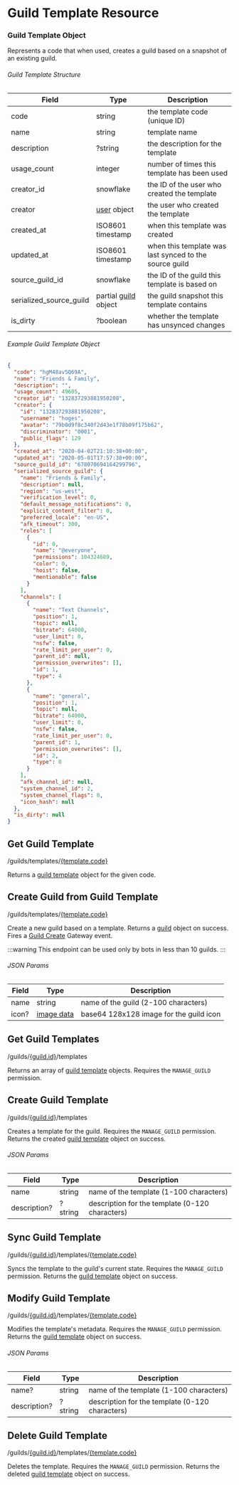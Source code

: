 
# Guild Template Resource

### Guild Template Object

Represents a code that when used, creates a guild based on a snapshot of an existing guild.

###### Guild Template Structure

| Field                   | Type                                                       | Description                                            |
|-------------------------|------------------------------------------------------------|--------------------------------------------------------|
| code                    | string                                                     | the template code (unique ID)                          |
| name                    | string                                                     | template name                                          |
| description             | ?string                                                    | the description for the template                       |
| usage_count             | integer                                                    | number of times this template has been used            |
| creator_id              | snowflake                                                  | the ID of the user who created the template            |
| creator                 | [user](/docs/resources/user#user-object) object            | the user who created the template                      |
| created_at              | ISO8601 timestamp                                          | when this template was created                         |
| updated_at              | ISO8601 timestamp                                          | when this template was last synced to the source guild |
| source_guild_id         | snowflake                                                  | the ID of the guild this template is based on          |
| serialized_source_guild | partial [guild](/docs/resources/guild#guild-object) object | the guild snapshot this template contains              |
| is_dirty                | ?boolean                                                   | whether the template has unsynced changes              |

###### Example Guild Template Object

```json
{
  "code": "hgM48av5Q69A",
  "name": "Friends & Family",
  "description": "",
  "usage_count": 49605,
  "creator_id": "132837293881950208",
  "creator": {
    "id": "132837293881950208",
    "username": "hoges",
    "avatar": "79b0d9f8c340f2d43e1f78b09f175b62",
    "discriminator": "0001",
    "public_flags": 129
  },
  "created_at": "2020-04-02T21:10:38+00:00",
  "updated_at": "2020-05-01T17:57:38+00:00",
  "source_guild_id": "678070694164299796",
  "serialized_source_guild": {
    "name": "Friends & Family",
    "description": null,
    "region": "us-west",
    "verification_level": 0,
    "default_message_notifications": 0,
    "explicit_content_filter": 0,
    "preferred_locale": "en-US",
    "afk_timeout": 300,
    "roles": [
      {
        "id": 0,
        "name": "@everyone",
        "permissions": 104324689,
        "color": 0,
        "hoist": false,
        "mentionable": false
      }
    ],
    "channels": [
      {
        "name": "Text Channels",
        "position": 1,
        "topic": null,
        "bitrate": 64000,
        "user_limit": 0,
        "nsfw": false,
        "rate_limit_per_user": 0,
        "parent_id": null,
        "permission_overwrites": [],
        "id": 1,
        "type": 4
      },
      {
        "name": "general",
        "position": 1,
        "topic": null,
        "bitrate": 64000,
        "user_limit": 0,
        "nsfw": false,
        "rate_limit_per_user": 0,
        "parent_id": 1,
        "permission_overwrites": [],
        "id": 2,
        "type": 0
      }
    ],
    "afk_channel_id": null,
    "system_channel_id": 2,
    "system_channel_flags": 0,
    "icon_hash": null
  },
  "is_dirty": null
}
```

## Get Guild Template

<RoutePill method="GET">/guilds/templates/[\{template.code\}](/docs/resources/guild-template#guild-template-object)</RoutePill>

Returns a [guild template](/docs/resources/guild-template#guild-template-object) object for the given code.

## Create Guild from Guild Template

<RoutePill method="POST">/guilds/templates/[\{template.code\}](/docs/resources/guild-template#guild-template-object)</RoutePill>

Create a new guild based on a template. Returns a [guild](/docs/resources/guild#guild-object) object on success. Fires a [Guild Create](/docs/topics/gateway-events#guild-create) Gateway event.

:::warning
This endpoint can be used only by bots in less than 10 guilds.
:::

###### JSON Params

| Field | Type                                     | Description                             |
|-------|------------------------------------------|-----------------------------------------|
| name  | string                                   | name of the guild (2-100 characters)    |
| icon? | [image data](/docs/reference#image-data) | base64 128x128 image for the guild icon |

## Get Guild Templates

<RoutePill method="GET">/guilds/[\{guild.id\}](/docs/resources/guild#guild-object)/templates</RoutePill>

Returns an array of [guild template](/docs/resources/guild-template#guild-template-object) objects. Requires the `MANAGE_GUILD` permission.

## Create Guild Template

<RoutePill method="POST">/guilds/[\{guild.id\}](/docs/resources/guild#guild-object)/templates</RoutePill>

Creates a template for the guild. Requires the `MANAGE_GUILD` permission. Returns the created [guild template](/docs/resources/guild-template#guild-template-object) object on success.

###### JSON Params

| Field        | Type    | Description                                     |
|--------------|---------|-------------------------------------------------|
| name         | string  | name of the template (1-100 characters)         |
| description? | ?string | description for the template (0-120 characters) |

## Sync Guild Template

<RoutePill method="PUT">/guilds/[\{guild.id\}](/docs/resources/guild#guild-object)/templates/[\{template.code\}](/docs/resources/guild-template#guild-template-object)</RoutePill>

Syncs the template to the guild's current state. Requires the `MANAGE_GUILD` permission. Returns the [guild template](/docs/resources/guild-template#guild-template-object) object on success.

## Modify Guild Template

<RoutePill method="PATCH">/guilds/[\{guild.id\}](/docs/resources/guild#guild-object)/templates/[\{template.code\}](/docs/resources/guild-template#guild-template-object)</RoutePill>

Modifies the template's metadata. Requires the `MANAGE_GUILD` permission. Returns the [guild template](/docs/resources/guild-template#guild-template-object) object on success.

###### JSON Params

| Field        | Type    | Description                                     |
|--------------|---------|-------------------------------------------------|
| name?        | string  | name of the template (1-100 characters)         |
| description? | ?string | description for the template (0-120 characters) |

## Delete Guild Template

<RoutePill method="DELETE">/guilds/[\{guild.id\}](/docs/resources/guild#guild-object)/templates/[\{template.code\}](/docs/resources/guild-template#guild-template-object)</RoutePill>

Deletes the template. Requires the `MANAGE_GUILD` permission. Returns the deleted [guild template](/docs/resources/guild-template#guild-template-object) object on success.
